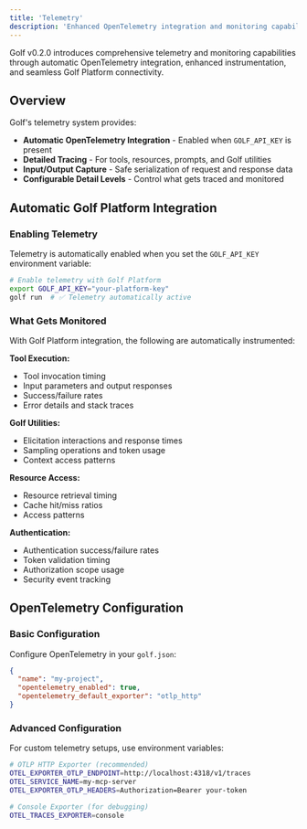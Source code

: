 ```yaml
---
title: 'Telemetry'
description: 'Enhanced OpenTelemetry integration and monitoring capabilities in Golf v0.2.0.'
---
```


Golf v0.2.0 introduces comprehensive telemetry and monitoring capabilities through automatic OpenTelemetry integration, enhanced instrumentation, and seamless Golf Platform connectivity.

## Overview

Golf's telemetry system provides:

- **Automatic OpenTelemetry Integration** - Enabled when `GOLF_API_KEY` is present
- **Detailed Tracing** - For tools, resources, prompts, and Golf utilities
- **Input/Output Capture** - Safe serialization of request and response data
- **Configurable Detail Levels** - Control what gets traced and monitored

## Automatic Golf Platform Integration

### Enabling Telemetry

Telemetry is automatically enabled when you set the `GOLF_API_KEY` environment variable:

```bash
# Enable telemetry with Golf Platform
export GOLF_API_KEY="your-platform-key"
golf run  # ✅ Telemetry automatically active
```

### What Gets Monitored

With Golf Platform integration, the following are automatically instrumented:

**Tool Execution:**
- Tool invocation timing
- Input parameters and output responses
- Success/failure rates
- Error details and stack traces

**Golf Utilities:**
- Elicitation interactions and response times
- Sampling operations and token usage
- Context access patterns

**Resource Access:**
- Resource retrieval timing
- Cache hit/miss ratios
- Access patterns

**Authentication:**
- Authentication success/failure rates
- Token validation timing
- Authorization scope usage
- Security event tracking

## OpenTelemetry Configuration

### Basic Configuration

Configure OpenTelemetry in your `golf.json`:

```json
{
  "name": "my-project",
  "opentelemetry_enabled": true,
  "opentelemetry_default_exporter": "otlp_http"
}
```

### Advanced Configuration

For custom telemetry setups, use environment variables:

```bash
# OTLP HTTP Exporter (recommended)
OTEL_EXPORTER_OTLP_ENDPOINT=http://localhost:4318/v1/traces
OTEL_SERVICE_NAME=my-mcp-server
OTEL_EXPORTER_OTLP_HEADERS=Authorization=Bearer your-token

# Console Exporter (for debugging)
OTEL_TRACES_EXPORTER=console
```